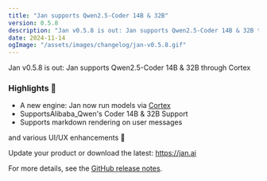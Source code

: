 ```yaml
---
title: "Jan supports Qwen2.5-Coder 14B & 32B"
version: 0.5.8
description: "Jan v0.5.8 is out: Jan supports Qwen2.5-Coder 14B & 32B through Cortex"
date: 2024-11-14
ogImage: "/assets/images/changelog/jan-v0.5.8.gif"
---
```



<ChangelogHeader title= "Jan supports Qwen2.5-Coder 14B & 32B" date="2024-11-14" ogImage= "/assets/images/changelog/jan-v0.5.7.gif"  />

Jan v0.5.8 is out: Jan supports Qwen2.5-Coder 14B & 32B through Cortex

### Highlights 🎉 

- A new engine: Jan now run models via [Cortex](https://cortex.so)
- SupportsAlibaba_Qwen's Coder 14B & 32B Support
- Supports markdown rendering on user messages

and various UI/UX enhancements 💫

Update your product or download the latest: https://jan.ai

For more details, see the [GitHub release notes](https://github.com/menloresearch/jan/releases/tag/v0.5.8).